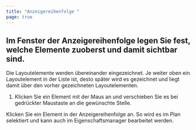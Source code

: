 ```yaml
---
title: "Anzeigereihenfolge "
page: true
---
```

## Im Fenster der Anzeigereihenfolge legen Sie fest, welche Elemente zuoberst und damit sichtbar sind.
<GeoMapper>
Die Layoutelemente werden &#252;bereinander eingezeichnet. Je weiter oben ein Layoutelement in der Liste ist, desto sp&#228;ter wird es gezeichnet und liegt damit &#252;ber den vorher gezeichneten Layoutelementen.


1. Klicken Sie ein Element mit der Maus an und verschieben Sie es bei gedr&#252;ckter Maustaste an die gew&#252;nschte Stelle.





<Success>
Klicken Sie ein Element in der Anzeigereihenfolge an. So wird es im Plan selektiert und kann auch im Eigenschaftsmanager bearbeitet werden.
</Success>

</GeoMapper>
